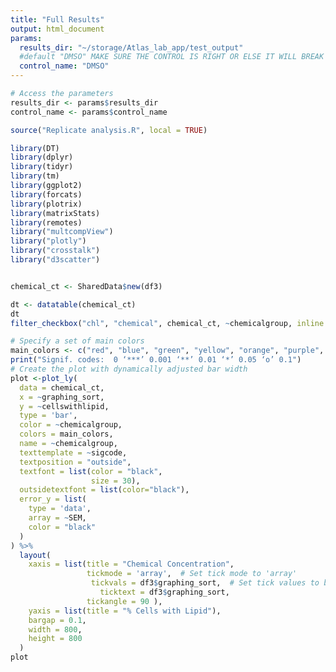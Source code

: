 ```yaml
---
title: "Full Results"
output: html_document
params:
  results_dir: "~/storage/Atlas_lab_app/test_output"
  #default "DMSO" MAKE SURE THE CONTROL IS RIGHT OR ELSE IT WILL BREAK DUE TO STATS COMPARISONS 
  control_name: "DMSO" 
---
```

```r
# Access the parameters
results_dir <- params$results_dir
control_name <- params$control_name

```

```r
source("Replicate analysis.R", local = TRUE)

```

```r
library(DT)
library(dplyr)
library(tidyr)
library(tm)
library(ggplot2)
library(forcats)
library(plotrix)
library(matrixStats)
library(remotes)
library("multcompView")
library("plotly")
library("crosstalk")
library("d3scatter")


chemical_ct <- SharedData$new(df3)

dt <- datatable(chemical_ct)
dt
filter_checkbox("chl", "chemical", chemical_ct, ~chemicalgroup, inline = TRUE)

# Specify a set of main colors
main_colors <- c("red", "blue", "green", "yellow", "orange", "purple", "cyan", "magenta", "brown", "gray")
print("Signif. codes:  0 ‘***’ 0.001 ‘**’ 0.01 ‘*’ 0.05 ‘o’ 0.1")
# Create the plot with dynamically adjusted bar width
plot <-plot_ly(
  data = chemical_ct,
  x = ~graphing_sort,
  y = ~cellswithlipid,
  type = 'bar',
  color = ~chemicalgroup,
  colors = main_colors,
  name = ~chemicalgroup, 
  texttemplate = ~sigcode,
  textposition = "outside",
  textfont = list(color = "black",
                  size = 30),
  outsidetextfont = list(color="black"),
  error_y = list(
    type = 'data', 
    array = ~SEM,
    color = "black"
  )
) %>%
  layout(
    xaxis = list(title = "Chemical Concentration",
                 tickmode = 'array',  # Set tick mode to 'array'
                  tickvals = df3$graphing_sort,  # Set tick values to be the same as x 
                    ticktext = df3$graphing_sort,
                 tickangle = 90 ),
    yaxis = list(title = "% Cells with Lipid"),
    bargap = 0.1,
    width = 800, 
    height = 800
  ) 
plot


```

